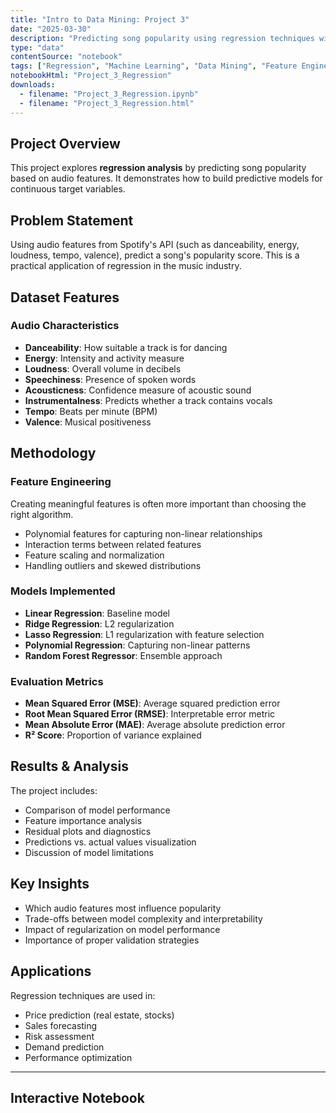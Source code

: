 ```yaml
---
title: "Intro to Data Mining: Project 3"
date: "2025-03-30"
description: "Predicting song popularity using regression techniques with feature engineering and model optimization."
type: "data"
contentSource: "notebook"
tags: ["Regression", "Machine Learning", "Data Mining", "Feature Engineering", "Project"]
notebookHtml: "Project_3_Regression"
downloads:
  - filename: "Project_3_Regression.ipynb"
  - filename: "Project_3_Regression.html"
---
```


## Project Overview

This project explores **regression analysis** by predicting song popularity based on audio features. It demonstrates how to build predictive models for continuous target variables.

## Problem Statement

Using audio features from Spotify's API (such as danceability, energy, loudness, tempo, valence), predict a song's popularity score. This is a practical application of regression in the music industry.

## Dataset Features

### Audio Characteristics
- **Danceability**: How suitable a track is for dancing
- **Energy**: Intensity and activity measure
- **Loudness**: Overall volume in decibels
- **Speechiness**: Presence of spoken words
- **Acousticness**: Confidence measure of acoustic sound
- **Instrumentalness**: Predicts whether a track contains vocals
- **Tempo**: Beats per minute (BPM)
- **Valence**: Musical positiveness

## Methodology

### Feature Engineering
<Callout type="info">
Creating meaningful features is often more important than choosing the right algorithm.
</Callout>

- Polynomial features for capturing non-linear relationships
- Interaction terms between related features
- Feature scaling and normalization
- Handling outliers and skewed distributions

### Models Implemented
- **Linear Regression**: Baseline model
- **Ridge Regression**: L2 regularization
- **Lasso Regression**: L1 regularization with feature selection
- **Polynomial Regression**: Capturing non-linear patterns
- **Random Forest Regressor**: Ensemble approach

### Evaluation Metrics
- **Mean Squared Error (MSE)**: Average squared prediction error
- **Root Mean Squared Error (RMSE)**: Interpretable error metric
- **Mean Absolute Error (MAE)**: Average absolute prediction error
- **R² Score**: Proportion of variance explained

## Results & Analysis

The project includes:
- Comparison of model performance
- Feature importance analysis
- Residual plots and diagnostics
- Predictions vs. actual values visualization
- Discussion of model limitations

## Key Insights

- Which audio features most influence popularity
- Trade-offs between model complexity and interpretability
- Impact of regularization on model performance
- Importance of proper validation strategies

## Applications

Regression techniques are used in:
- Price prediction (real estate, stocks)
- Sales forecasting
- Risk assessment
- Demand prediction
- Performance optimization

---

## Interactive Notebook

<NotebookEmbed notebookHtml="Project_3_Regression" title="Regression Project Notebook" />
